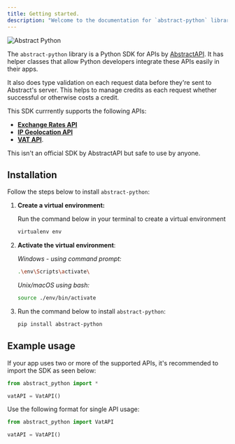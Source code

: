 ```yaml
---
title: Getting started.
description: "Welcome to the documentation for `abstract-python` library"
---
```



![Abstract Python](../../assets/abstract_api_diagram.png)

The `abstract-python` library is a Python SDK for APIs by [AbstractAPI](https://www.abstractapi.com/). It has helper classes
that allow Python developers integrate these APIs easily in their apps.

It also does type validation on each request data before they're sent to Abstract's server. This helps to manage credits as each request whether successful or otherwise costs a credit.

This SDK currrently supports the following APIs:

- **[Exchange Rates API](https://docs.abstractapi.com/exchange-rates)**
- **[IP Geolocation API](https://docs.abstractapi.com/ip-geolocation)**
- **[VAT API](https://docs.abstractapi.com/vat-validation)**.

<Aside>
  This isn't an official SDK by AbstractAPI but safe to use by anyone.
</Aside>

## Installation

Follow the steps below to install `abstract-python`:

<Steps>

1. **Create a virtual environment:**

   Run the command below in your terminal to create a virtual environment

   ```bash
   virtualenv env
   ```

2. **Activate the virtual environment**:

   _Windows - using command prompt:_

   ```bash
   .\env\Scripts\activate\
   ```

   _Unix/macOS using bash:_

   ```bash
   source ./env/bin/activate
   ```

3. Run the command below to install `abstract-python`:

   ```bash
   pip install abstract-python
   ```

</Steps>

## Example usage

If your app uses two or more of the supported APIs, it's recommended to import the SDK as seen below:

```python
from abstract_python import *

vatAPI = VatAPI()
```

Use the following format for single API usage:

```python
from abstract_python import VatAPI

vatAPI = VatAPI()
```
